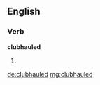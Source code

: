 ==English==

===Verb===
'''clubhauled'''

# {{past of|[[clubhaul]]}}

[[de:clubhauled]]
[[mg:clubhauled]]